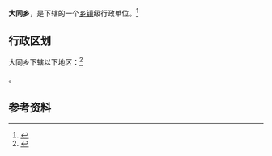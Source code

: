 {{中国乡级行政区|52/26/28/200/000}}

'''大同乡'''，是{{PRC admin/fullname|52/26/28/200/000|3}}下辖的一个[[乡镇|乡镇]]级行政单位。<ref>{{PRC admin/ref sgc|{{PRC admin/parent|52/26/28/200/000}}}}</ref>

== 行政区划 ==

大同乡下辖以下地区：<ref>{{PRC admin/ref sgc|52/26/28/200/000}}</ref>

{{PRC admin/children|52/26/28/200/000}}。

== 参考资料 ==

{{reflist}}

{{行政区划小作品}}
{{PRC admin/navcat|52/26/28/200/000}}